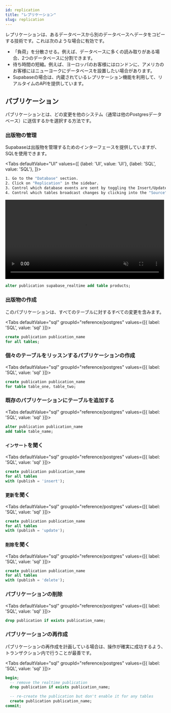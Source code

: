 ```yaml
---
id: replication
title: "レプリケーション"
slug: replication
---
```




レプリケーションは、あるデータベースから別のデータベースへデータをコピーする技術です。これは次のような場合に有効です。

- 「負荷」を分散させる。例えば、データベースに多くの読み取りがある場合、2つのデータベースに分割できます。
- 待ち時間の短縮。例えば、ヨーロッパのお客様にはロンドンに、アメリカのお客様にはニューヨークにデータベースを設置したい場合があります。
- Supabaseの場合は、内蔵されているレプリケーション機能を利用して、リアルタイムのAPIを提供しています。



## パブリケーション

パブリケーションとは、どの変更を他のシステム（通常は他のPostgresデータベース）に送信するかを選択する方法です。


### 出版物の管理

Supabaseは出版物を管理するためのインターフェースを提供していますが、SQLを使用できます。

<!-- textlint-disable -->

<Tabs
defaultValue="UI"
values={[
  {label: 'UI', value: 'UI'},
  {label: 'SQL', value: 'SQL'},
]}>
<TabItem value="UI">

<!-- textlint-enable -->

```sh
1. Go to the "Database" section.
2. Click on "Replication" in the sidebar.
3. Control which database events are sent by toggling the Insert/Update/Delete toggles.
4. Control which tables broadcast changes by clicking into the "Source" and toggling the tables.
```

<video width="99%" muted playsInline controls="true">
<source src="/docs/videos/api/api-realtime.mp4" type="video/mp4" muted playsInline />
</video>

</TabItem>
<TabItem value="SQL">

```sql
alter publication supabase_realtime add table products;
```

</TabItem>
</Tabs>

### 出版物の作成

このパブリケーションは、すべてのテーブルに対するすべての変更を含みます。

<!-- textlint-disable -->

<Tabs
  defaultValue="sql"
  groupId="reference/postgres"
  values={[{ label: 'SQL', value: 'sql' }]}>

<TabItem value="sql">

<!-- textlint-enable -->

```sql
create publication publication_name 
for all tables;
```


</TabItem>

</Tabs>

### 個々のテーブルをリッスンするパブリケーションの作成

<!-- textlint-disable -->

<Tabs
  defaultValue="sql"
  groupId="reference/postgres"
  values={[{ label: 'SQL', value: 'sql' }]}>

<TabItem value="sql">

<!-- textlint-enable -->

```sql
create publication publication_name 
for table table_one, table_two;
```


</TabItem>

</Tabs>

### 既存のパブリケーションにテーブルを追加する

<!-- textlint-disable -->

<Tabs
  defaultValue="sql"
  groupId="reference/postgres"
  values={[{ label: 'SQL', value: 'sql' }]}>

<TabItem value="sql">

<!-- textlint-enable -->

```sql
alter publication publication_name 
add table table_name;
```


</TabItem>

</Tabs>

### `インサート`を聞く

<!-- textlint-disable -->

<Tabs
  defaultValue="sql"
  groupId="reference/postgres"
  values={[{ label: 'SQL', value: 'sql' }]}>

<TabItem value="sql">

<!-- textlint-enable -->

```sql
create publication publication_name 
for all tables
with (publish = 'insert');
```


</TabItem>

</Tabs>

### `更新`を聞く

<!-- textlint-disable -->

<Tabs
  defaultValue="sql"
  groupId="reference/postgres"
  values={[{ label: 'SQL', value: 'sql' }]}>

<TabItem value="sql">

<!-- textlint-enable -->

```sql
create publication publication_name 
for all tables
with (publish = 'update');
```


</TabItem>

</Tabs>

### `削除`を聞く


<!-- textlint-disable -->

<Tabs
  defaultValue="sql"
  groupId="reference/postgres"
  values={[{ label: 'SQL', value: 'sql' }]}>

<TabItem value="sql">

<!-- textlint-enable -->

```sql
create publication publication_name 
for all tables
with (publish = 'delete');
```


</TabItem>

</Tabs>

### パブリケーションの削除

<!-- textlint-disable -->

<Tabs
  defaultValue="sql"
  groupId="reference/postgres"
  values={[{ label: 'SQL', value: 'sql' }]}>

<TabItem value="sql">

<!-- textlint-enable -->

```sql
drop publication if exists publication_name;
```


</TabItem>

</Tabs>

### パブリケーションの再作成

パブリケーションの再作成を計画している場合は、操作が確実に成功するよう、トランザクション内で行うことが最善です。

<!-- textlint-disable -->

<Tabs
  defaultValue="sql"
  groupId="reference/postgres"
  values={[{ label: 'SQL', value: 'sql' }]}>

<TabItem value="sql">

<!-- textlint-enable -->

```sql
begin; 
  -- remove the realtime publication
  drop publication if exists publication_name; 

  -- re-create the publication but don't enable it for any tables
  create publication publication_name;  
commit;
```


</TabItem>

</Tabs>

